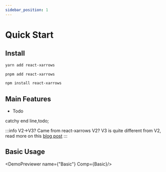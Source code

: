 ```yaml
---
sidebar_position: 1
---
```



# Quick Start

## Install


[//]: # (@formatter:off)

<Tabs>
  <TabItem value="yarn" label="yarn">

```bash
yarn add react-xarrows
```

  </TabItem>
  <TabItem value="pnpm" label="pnpm">

```bash
pnpm add react-xarrows
```

  </TabItem>
  <TabItem value="npm" label="npm">

```bash
npm install react-xarrows
```

  </TabItem>
</Tabs>

[//]: # (temp-prettier bug)
[//]: # (@formatter:on)


## Main Features

- Todo

catchy end line,todo;

:::info V2->V3?
Came from react-xarrows V2? V3 is quite different from V2, read more on this [blog post](/blog/react-xarrows-v3)
:::

## Basic Usage



<DemoPreviewer name={"Basic"} Comp={Basic}/>
